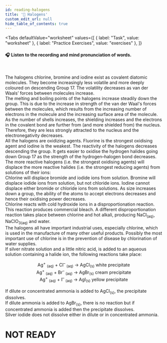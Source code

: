 ```yaml
---
id: reading-halogens
title: '📝 Halogens'
custom_edit_url: null
hide_table_of_contents: true
---
```



<Tabs
  defaultValue="worksheet"
  values={[
    { label: "Task", value: "worksheet" },
    { label: "Practice Exercises", value: "exercises" },
  ]}
>
<TabItem value="worksheet">

#### 🎧️ Listen to the recording and mind pronunciation of words.

<ReactPlayer
  url='/media/518.b0214cd5.mp3'
  width='100ww'
  height='40px'
  controls={true}
/>

<br />

The halogens chlorine, bromine and iodine exist as covalent diatomic molecules. They become increasingly less volatile and more deeply coloured on descending Group 17. The volatility decreases as van der Waals’ forces between molecules increase.  
The melting and boiling points of the halogens increase steadily down the group. This is due to the increase in strength of the van der Waal's forces between the molecules, which results from the increasing number of electrons in the molecule and the increasing surface area of the molecule.  
As the number of shells increases, the shielding increases and the electrons in the covalent bond are further from (and more shielded from) the nucleus. Therefore, they are less strongly attracted to the nucleus and the electronegativity decreases.  
All the halogens are oxidizing agents. Fluorine is the strongest oxidising agent and iodine is the weakest. The reactivity of the halogens decreases descending the group. It gets easier to oxidise the hydrogen halides going down Group 17 as the strength of the hydrogen–halogen bond decreases.  
The more reactive halogens (i.e. the strongest oxidising agents) will displace the more reactive halides (i.e. the strongest reducing agents) from solutions of their ions:  
Chlorine will displace bromide and iodide ions from solution. Bromine will displace iodide ions from solution, but not chloride ions. Iodine cannot displace either bromide or chloride ions from solutions. As size increases down a group, the ability of the atoms to accept electrons decreases and hence their oxidising power decreases.  
Chlorine reacts with cold hydroxide ions in a disproportionation reaction. This reaction produces commercial bleach. A different disproportionation reaction takes place between chlorine and hot alkali, producing NaCl<sub>(aq)</sub>, NaClO<sub>3(aq)</sub> and water.  
The halogens all have important industrial uses, especially chlorine, which is used in the manufacture of many other useful products. Possibly the most important use of chlorine is in the prevention of disease by chlorination of water supplies.  
If silver nitrate solution and a little nitric acid, is added to an aqueous solution containing a halide ion, the following reactions take place:

<center>
  Ag<sup>+</sup>
  <sub>(aq)</sub> + Cl<sup>–</sup>
  <sub>(aq)</sub> → AgCl<sub>(s)</sub> white precipitate
</center>
<center>
  Ag<sup>+</sup>
  <sub>(aq)</sub> + Br<sup>–</sup>
  <sub>(aq)</sub> → AgBr<sub>(s)</sub> cream precipitate
</center>
<center>
  Ag<sup>+</sup>
  <sub>(aq)</sub> + I<sup>–</sup>
  <sub>(aq)</sub> → AgI<sub>(s)</sub> yellow precipitate
</center>
<br />
If dilute or concentrated ammonia is added to AgCl<sub>(s)</sub>, the
precipitate dissolves. <br />
If dilute ammonia is added to AgBr<sub>(s)</sub>, there is no reaction but if concentrated
ammonia is added then the precipitate dissolves. <br />
Silver iodide does not dissolve either in dilute or in concentrated ammonia.

</TabItem>

<TabItem value="exercises">

# NOT READY

</TabItem>
</Tabs>
